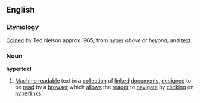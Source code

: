 ==English==
===Etymology===
[[Coin]]ed by Ted Nelson approx 1965; from [[hyper]] ''above'' or ''beyond'', and [[text]].
===Noun===
'''hypertext'''
# [[Machine readable]] text in a [[collection]] of [[linked]] [[documents]], [[designed]] to be [[read]] by a [[browser]] which [[allows]] the [[reader]] to [[navigate]] by [[clicking]] on [[hyperlink]]s.